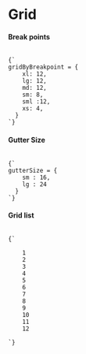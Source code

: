 
<Meta title="Grid/Introduction" />

<style>{`

`}</style>

# Grid

<h4>Break points</h4>
<code>
{`
gridByBreakpoint = {
    xl: 12,
    lg: 12,
    md: 12,
    sm: 8,
    sml :12,
    xs: 4,
  }
`}
</code>

<h4>Gutter Size</h4>
<code>
{`
gutterSize = {
    sm : 16,
    lg : 24
  }
`}
</code>

<h4>Grid list</h4>
<code>
{`
<mat-grid-list #grid cols="12" rowHeight="1:5" gutterSize="20px">
    <mat-grid-tile>1</mat-grid-tile>
    <mat-grid-tile>2</mat-grid-tile>
    <mat-grid-tile>3</mat-grid-tile>
    <mat-grid-tile>4</mat-grid-tile>
    <mat-grid-tile>5</mat-grid-tile>
    <mat-grid-tile>6</mat-grid-tile>
    <mat-grid-tile>7</mat-grid-tile>
    <mat-grid-tile>8</mat-grid-tile>
    <mat-grid-tile>9</mat-grid-tile>
    <mat-grid-tile>10</mat-grid-tile>
    <mat-grid-tile>11</mat-grid-tile>
    <mat-grid-tile>12</mat-grid-tile>
</mat-grid-list>
`}
</code>